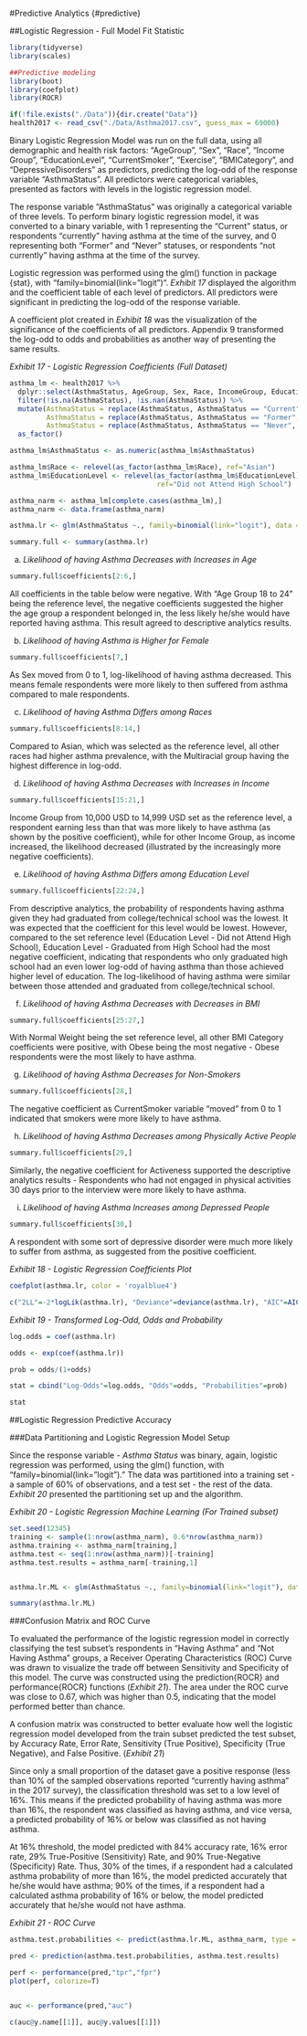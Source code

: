#Predictive Analytics {#predictive}

##Logistic Regression - Full Model Fit Statistic

```r
library(tidyverse)
library(scales)

##Predictive modeling
library(boot)
library(coefplot)
library(ROCR)
```

```r

if(!file.exists("./Data")){dir.create("Data")}
health2017 <- read_csv("./Data/Asthma2017.csv", guess_max = 69000)
```

Binary Logistic Regression Model was run on the full data, using all demographic and health risk factors: "AgeGroup", "Sex", "Race", "Income Group", "EducationLevel", "CurrentSmoker", "Exercise", "BMICategory", and "DepressiveDisorders" as predictors, predicting the log-odd of the response variable "AsthmaStatus". All predictors were categorical variables, presented as factors with levels in the logistic regression model.

The response variable "AsthmaStatus" was originally a categorical variable of three levels. To perform binary logistic regression model, it was converted to a binary variable, with 1 representing the "Current" status, or respondents "currently" having asthma at the time of the survey, and 0 representing both "Former" and "Never" statuses, or respondents "not currently" having asthma at the time of the survey.  

Logistic regression was performed using the glm() function in package {stat}, with "family=binomial(link="logit")". _Exhibit 17_ displayed the algorithm and the coefficient table of each level of predictors. All predictors were significant in predicting the log-odd of the response variable.


A coefficient plot created in _Exhibit 18_ was the visualization of the significance of the coefficients of all predictors. Appendix 9 transformed the log-odd to odds and probabilities as another way of presenting the same results.

_Exhibit 17 - Logistic Regression Coefficients (Full Dataset)_

```r
asthma_lm <- health2017 %>% 
  dplyr::select(AsthmaStatus, AgeGroup, Sex, Race, IncomeGroup, EducationLevel, BMICategory, CurrentSmoker, Exercise, DepressiveDisorder) %>% 
  filter(!is.na(AsthmaStatus), !is.nan(AsthmaStatus)) %>%
  mutate(AsthmaStatus = replace(AsthmaStatus, AsthmaStatus == "Current", 1),
         AsthmaStatus = replace(AsthmaStatus, AsthmaStatus == "Former", 0),
         AsthmaStatus = replace(AsthmaStatus, AsthmaStatus == "Never", 0)) %>%
  as_factor()

asthma_lm$AsthmaStatus <- as.numeric(asthma_lm$AsthmaStatus)

asthma_lm$Race <- relevel(as_factor(asthma_lm$Race), ref="Asian")
asthma_lm$EducationLevel <- relevel(as_factor(asthma_lm$EducationLevel), 
                                    ref="Did not Attend High School")

asthma_narm <- asthma_lm[complete.cases(asthma_lm),]
asthma_narm <- data.frame(asthma_narm)

asthma.lr <- glm(AsthmaStatus ~., family=binomial(link="logit"), data = asthma_narm)

summary.full <- summary(asthma.lr)

```

a. *Likelihood of having Asthma Decreases with Increases in Age*

```r
summary.full$coefficients[2:6,]
```

All coefficients in the table below were negative. With "Age Group 18 to 24" being the reference level, the negative coefficients suggested the higher the age group a respondent belonged in, the less likely he/she would have reported having asthma. This result agreed to descriptive analytics results.


b. *Likelihood of having Asthma is Higher for Female*

```r
summary.full$coefficients[7,]
```

As Sex moved from 0 to 1, log-likelihood of having asthma decreased. This means female respondents were more likely to then suffered from asthma compared to male respondents.


c. *Likelihood of having Asthma Differs among Races*

```r
summary.full$coefficients[8:14,]
```

Compared to Asian, which was selected as the reference level, all other races had higher asthma prevalence, with the Multiracial group having the highest difference in log-odd.

d. *Likelihood of having Asthma Decreases with Increases in Income *

```r
summary.full$coefficients[15:21,]
```

Income Group from 10,000 USD to 14,999 USD set as the reference level, a respondent earning less than that was more likely to have asthma (as shown by the positive coefficient), while for other Income Group, as income increased, the likelihood decreased (illustrated by the increasingly more negative coefficients).


e. *Likelihood of having Asthma Differs among Education Level*

```r
summary.full$coefficients[22:24,]
```

From descriptive analytics, the probability of respondents having asthma given they had graduated from college/technical school was the lowest. It was expected that the coefficient for this level would be lowest. However, compared to the set reference level (Education Level - Did not Attend High School), Education Level - Graduated from High School had the most negative coefficient, indicating that respondents who only graduated high school had an even lower log-odd of having asthma than those achieved higher level of education. The log-likelihood of having asthma were similar between those attended and graduated from college/technical school. 


f. *Likelihood of having Asthma Decreases with Decreases in BMI *

```r
summary.full$coefficients[25:27,]
```

With Normal Weight being the set reference level, all other BMI Category coefficients were positive, with Obese being the most negative - Obese respondents were the most likely to have asthma.


g. *Likelihood of having Asthma Decreases for Non-Smokers*

```r
summary.full$coefficients[28,]
```

The negative coefficient as CurrentSmoker variable "moved" from 0 to 1 indicated that smokers were more likely to have asthma.


h. *Likelihood of having Asthma Decreases among Physically Active People*

```r
summary.full$coefficients[29,]
```

Similarly, the negative coefficient for Activeness supported the descriptive analytics results - Respondents who had not engaged in physical activities 30 days prior to the interview were more likely to have asthma.


i. *Likelihood of having Asthma Increases among Depressed People*

```r
summary.full$coefficients[30,]
```

A respondent with some sort of depressive disorder were much more likely to suffer from asthma, as suggested from the positive coefficient.

_Exhibit 18 - Logistic Regression Coefficients Plot_

```r
coefplot(asthma.lr, color = 'royalblue4')

c("2LL"=-2*logLik(asthma.lr), "Deviance"=deviance(asthma.lr), "AIC"=AIC(asthma.lr))
```

_Exhibit 19 - Transformed Log-Odd, Odds and Probability_

```r
log.odds = coef(asthma.lr) 

odds <- exp(coef(asthma.lr)) 

prob = odds/(1+odds) 

stat = cbind("Log-Odds"=log.odds, "Odds"=odds, "Probabilities"=prob)

stat
```

##Logistic Regression Predictive Accuracy

###Data Partitioning and Logistic Regression Model Setup

Since the response variable - *Asthma Status* was binary, again, logistic regression was performed, using the glm() function, with "family=binomial(link="logit")." The data was partitioned into a training set - a sample of 60% of observations, and a test set - the rest of the data. _Exhibit 20_ presented the partitioning set up and the algorithm.

_Exhibit 20 - Logistic Regression Machine Learning (For Trained subset)_

```r
set.seed(12345)
training <- sample(1:nrow(asthma_narm), 0.6*nrow(asthma_narm))
asthma.training <- asthma_narm[training,]
asthma.test <- seq(1:nrow(asthma_narm))[-training]
asthma.test.results = asthma_narm[-training,1]


asthma.lr.ML <- glm(AsthmaStatus ~., family=binomial(link="logit"), data = asthma.training)

summary(asthma.lr.ML)
```

###Confusion Matrix and ROC Curve

To evaluated the performance of the logistic regression model in correctly classifying the test subset's respondents in "Having Asthma" and "Not Having Asthma" groups, a Receiver Operating Characteristics (ROC) Curve was drawn to visualize the trade off between Sensitivity and Specificity of this model. The curve was constructed using the prediction{ROCR} and performance{ROCR} functions (*Exhibit 21*). The area under the ROC curve was close to 0.67, which was higher than 0.5, indicating that the model performed better than chance. 

A confusion matrix was constructed to better evaluate how well the logistic regression model developed from the train subset predicted the test subset, by Accuracy Rate, Error Rate, Sensitivity (True Positive), Specificity (True Negative), and False Positive. (*Exhibit 21*)

Since only a small proportion of the dataset gave a positive response (less than 10% of the sampled observations reported "currently having asthma" in the 2017 survey), the classification threshold was set to a low level of 16%. This means if the predicted probability of having asthma was more than 16%, the respondent was classified as having asthma, and vice versa, a predicted probability of 16% or below was classified as not having asthma. 

At 16% threshold, the model predicted with 84% accuracy rate, 16% error rate, 29% True-Positive (Sensitivity) Rate, and 90% True-Negative (Specificity) Rate. Thus, 30% of the times, if a respondent had a calculated asthma probability of more than 16%, the model predicted accurately that he/she would have asthma; 90% of the times, if a respondent had a calculated asthma probability of 16% or below, the model predicted accurately that he/she would not have asthma.

_Exhibit 21 - ROC Curve_

```r
asthma.test.probabilities <- predict(asthma.lr.ML, asthma_narm, type = "response")[asthma.test]

pred <- prediction(asthma.test.probabilities, asthma.test.results) 

perf <- performance(pred,"tpr","fpr")
plot(perf, colorize=T)


auc <- performance(pred,"auc")

c(auc@y.name[[1]], auc@y.values[[1]])
```